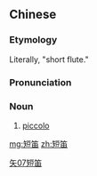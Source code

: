 ==Chinese==
{{zh-forms}}

===Etymology===
Literally, "short flute."

===Pronunciation===
{{zh-pron
|m=duǎndí
|c=dyun2 dek6
|cat=n
}}

===Noun===
{{zh-noun}}

# [[piccolo]]

[[Category:zh:Musical instruments|矢07短笛]]

[[mg:短笛]]
[[zh:短笛]]